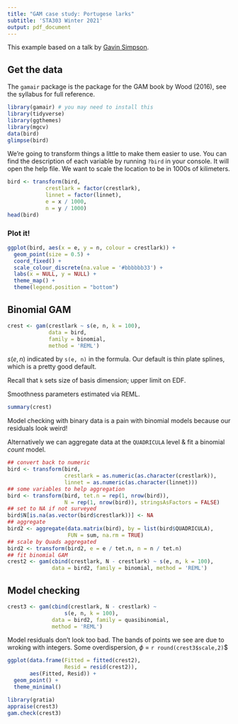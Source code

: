 ```yaml
---
title: "GAM case study: Portugese larks"
subtitle: 'STA303 Winter 2021'
output: pdf_document
---
```


This example based on a talk by [Gavin Simpson](https://github.com/gavinsimpson).

## Get the data

The `gamair` package is the package for the GAM book by Wood (2016), see the syllabus for full reference.

```r
library(gamair) # you may need to install this
library(tidyverse)
library(ggthemes)
library(mgcv)
data(bird)
glimpse(bird)
```

We're going to transform things a little to make them easier to use. You can find the description of each variable by running `?bird` in your console. It will open the help file. We want to scale the location to be in 1000s of kilimeters.

```r
bird <- transform(bird,
            crestlark = factor(crestlark),
            linnet = factor(linnet),
            e = x / 1000,
            n = y / 1000)
head(bird)
```

### Plot it!
```r
ggplot(bird, aes(x = e, y = n, colour = crestlark)) + 
  geom_point(size = 0.5) + 
  coord_fixed() + 
  scale_colour_discrete(na.value = '#bbbbbb33') + 
  labs(x = NULL, y = NULL) +
  theme_map() +
  theme(legend.position = "bottom")
```


## Binomial GAM


```r
crest <- gam(crestlark ~ s(e, n, k = 100),
             data = bird,
             family = binomial,
             method = 'REML')
```

$s(e, n)$ indicated by `s(e, n)` in the formula. Our default is thin plate splines, which is a pretty good default.

Recall that `k` sets size of basis dimension; upper limit on EDF.

Smoothness parameters estimated via REML.

```r
summary(crest)
```


Model checking with binary data is a pain with binomial models because our residuals look weird!

Alternatively we can aggregate data at the `QUADRICULA` level & fit a binomial _count_ model.

```r
## convert back to numeric
bird <- transform(bird,
                  crestlark = as.numeric(as.character(crestlark)),
                  linnet = as.numeric(as.character(linnet)))
## some variables to help aggregation
bird <- transform(bird, tet.n = rep(1, nrow(bird)),
                  N = rep(1, nrow(bird)), stringsAsFactors = FALSE)
## set to NA if not surveyed
bird$N[is.na(as.vector(bird$crestlark))] <- NA
## aggregate
bird2 <- aggregate(data.matrix(bird), by = list(bird$QUADRICULA),
                   FUN = sum, na.rm = TRUE)
## scale by Quads aggregated
bird2 <- transform(bird2, e = e / tet.n, n = n / tet.n)
## fit binomial GAM
crest2 <- gam(cbind(crestlark, N - crestlark) ~ s(e, n, k = 100),
              data = bird2, family = binomial, method = 'REML')
```


## Model checking

```r
crest3 <- gam(cbind(crestlark, N - crestlark) ~
                  s(e, n, k = 100),
              data = bird2, family = quasibinomial,
              method = 'REML')
```


Model residuals don't look too bad. The bands of points we see are due to wroking with integers. Some overdispersion, $\phi$ = `r round(crest3$scale,2)`$


```r
ggplot(data.frame(Fitted = fitted(crest2),
                  Resid = resid(crest2)),
       aes(Fitted, Resid)) + 
  geom_point() +
  theme_minimal()
```


```r
library(gratia)
appraise(crest3)
gam.check(crest3)
```

